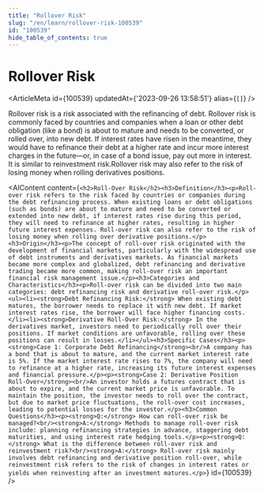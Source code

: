 ```yaml
---
title: "Rollover Risk"
slug: "/en/learn/rollover-risk-100539"
id: "100539"
hide_table_of_contents: true
---
```



# Rollover Risk

<ArticleMeta id={100539} updatedAt={'2023-09-26 13:58:51'} alias={`[]`} />
<div className='border-solid border-b border-t-0 my-4 border-[var(--ifm-color-gray-300)]' />

Rollover risk is a risk associated with the refinancing of debt. Rollover risk is commonly faced by countries and companies when a loan or other debt obligation (like a bond) is about to mature and needs to be converted, or rolled over, into new debt. If interest rates have risen in the meantime, they would have to refinance their debt at a higher rate and incur more interest charges in the future—or, in case of a bond issue, pay out more in interest. It is similar to reinvestment risk.Rollover risk may also refer to the risk of losing money when rolling derivatives positions.

<AIContent content={`<h2>Roll-Over Risk</h2><h3>Definition</h3><p>Roll-over risk refers to the risk faced by countries or companies during the debt refinancing process. When existing loans or debt obligations (such as bonds) are about to mature and need to be converted or extended into new debt, if interest rates rise during this period, they will need to refinance at higher rates, resulting in higher future interest expenses. Roll-over risk can also refer to the risk of losing money when rolling over derivative positions.</p><h3>Origin</h3><p>The concept of roll-over risk originated with the development of financial markets, particularly with the widespread use of debt instruments and derivatives markets. As financial markets became more complex and globalized, debt refinancing and derivative trading became more common, making roll-over risk an important financial risk management issue.</p><h3>Categories and Characteristics</h3><p>Roll-over risk can be divided into two main categories: debt refinancing risk and derivative roll-over risk.</p><ul><li><strong>Debt Refinancing Risk:</strong> When existing debt matures, the borrower needs to replace it with new debt. If market interest rates rise, the borrower will face higher financing costs.</li><li><strong>Derivative Roll-Over Risk:</strong> In the derivatives market, investors need to periodically roll over their positions. If market conditions are unfavorable, rolling over these positions can result in losses.</li></ul><h3>Specific Cases</h3><p><strong>Case 1: Corporate Debt Refinancing</strong><br/>A company has a bond that is about to mature, and the current market interest rate is 5%. If the market interest rate rises to 7%, the company will need to refinance at a higher rate, increasing its future interest expenses and financial pressure.</p><p><strong>Case 2: Derivative Position Roll-Over</strong><br/>An investor holds a futures contract that is about to expire, and the current market price is unfavorable. To maintain the position, the investor needs to roll over the contract, but due to market price fluctuations, the roll-over cost increases, leading to potential losses for the investor.</p><h3>Common Questions</h3><p><strong>Q:</strong> How can roll-over risk be managed?<br/><strong>A:</strong> Methods to manage roll-over risk include: planning refinancing strategies in advance, staggering debt maturities, and using interest rate hedging tools.</p><p><strong>Q:</strong> What is the difference between roll-over risk and reinvestment risk?<br/><strong>A:</strong> Roll-over risk mainly involves debt refinancing and derivative position roll-over, while reinvestment risk refers to the risk of changes in interest rates or yields when reinvesting after an investment matures.</p>`} id={100539} />
